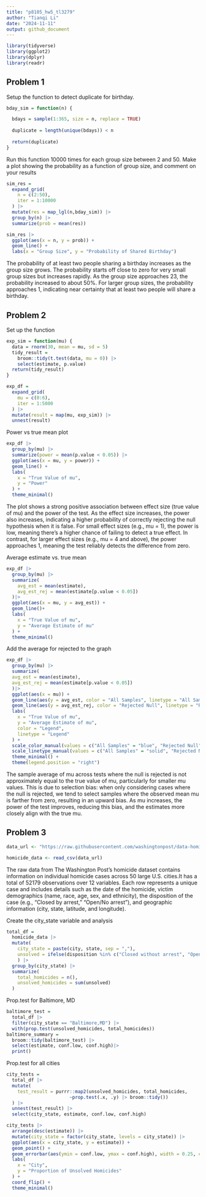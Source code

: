 ```yaml
---
title: "p8105_hw5_tl3279"
author: "Tianqi Li"
date: "2024-11-11"
output: github_document
---
```


```r
library(tidyverse)
library(ggplot2)
library(dplyr)
library(readr)
```

## Problem 1

Setup the function to detect duplicate for birthday.
```r
bday_sim = function(n) {

  bdays = sample(1:365, size = n, replace = TRUE)
  
  duplicate = length(unique(bdays)) < n
  
  return(duplicate)
}
```

Run this function 10000 times for each group size between 2 and 50. Make a plot showing the probability as a function of group size, and comment on your results
```r
sim_res = 
  expand_grid(
    n = c(2:50),
    iter = 1:10000
  ) |>
  mutate(res = map_lgl(n,bday_sim)) |>
  group_by(n) |>
  summarize(prob = mean(res))

sim_res |>
  ggplot(aes(x = n, y = prob)) +
  geom_line() +
  labs(x = "Group Size", y = "Probability of Shared Birthday")
```
The probability of at least two people sharing a birthday increases as the group size grows. The probability starts off close to zero for very small group sizes but increases rapidly. As the group size approaches 23, the  probability increased to about 50%. For larger group sizes, the probability approaches 1, indicating near certainty that at least two people will share a birthday.

## Problem 2

Set up the function
```r
exp_sim = function(mu) {
  data = rnorm(30, mean = mu, sd = 5)
  tidy_result = 
    broom::tidy(t.test(data, mu = 0)) |>
    select(estimate, p.value)
  return(tidy_result)
}

exp_df = 
  expand_grid(
    mu = c(0:6),
    iter = 1:5000
  ) |>
  mutate(result = map(mu, exp_sim)) |>
  unnest(result)
```

Power vs true mean plot
```r
exp_df |>
  group_by(mu) |>
  summarize(power = mean(p.value < 0.05)) |>
  ggplot(aes(x = mu, y = power)) +
  geom_line() +
  labs(
    x = "True Value of mu",
    y = "Power"
  ) +
  theme_minimal()
```

The plot shows a strong positive association between effect size (true value of mu) and the power of the test. As the effect size increases, the power also increases, indicating a higher probability of correctly rejecting the null hypothesis when it is false. For small effect sizes (e.g., mu = 1), the power is low, meaning there’s a higher chance of failing to detect a true effect. In contrast, for larger effect sizes (e.g., mu = 4 and above), the power approaches 1, meaning the test reliably detects the difference from zero.

Average estimate vs. true mean
```r
exp_df |>
  group_by(mu) |>
  summarize(
    avg_est = mean(estimate),
    avg_est_rej = mean(estimate[p.value < 0.05])
  )|>
  ggplot(aes(x = mu, y = avg_est)) +
  geom_line()+
  labs(
    x = "True Value of mu",
    y = "Average Estimate of mu"
  ) +
  theme_minimal()
```

Add the average for rejected to the graph
```r
exp_df |>
  group_by(mu) |>
  summarize(
  avg_est = mean(estimate),
  avg_est_rej = mean(estimate[p.value < 0.05])
  )|>
  ggplot(aes(x = mu)) +
  geom_line(aes(y = avg_est, color = "All Samples", linetype = "All Samples"), size = 1) +
  geom_line(aes(y = avg_est_rej, color = "Rejected Null", linetype = "Rejected Null"), size = 1) +
  labs(
    x = "True Value of mu",
    y = "Average Estimate of mu",
    color = "Legend", 
    linetype = "Legend"
  ) +
  scale_color_manual(values = c("All Samples" = "blue", "Rejected Null" = "red")) +
  scale_linetype_manual(values = c("All Samples" = "solid", "Rejected Null" = "dashed")) +
  theme_minimal() +
  theme(legend.position = "right")
```
The sample average of mu across tests where the null is rejected is not approximately equal to the true value of mu, particularly for smaller mu values. This is due to selection bias: when only considering cases where the null is rejected, we tend to select samples where the observed mean 
mu is farther from zero, resulting in an upward bias. As mu increases, the power of the test improves, reducing this bias, and the estimates more closely align with the true mu.

## Problem 3
```r
data_url <- "https://raw.githubusercontent.com/washingtonpost/data-homicides/master/homicide-data.csv"

homicide_data <- read_csv(data_url)
```
The raw data from The Washington Post's homicide dataset contains information on individual homicide cases across 50 large U.S. cities.It has a total of 52179 observations over 12 variables. Each row represents a unique case and includes details such as the date of the homicide, victim demographics (name, race, age, sex, and ethnicity), the disposition of the case (e.g., "Closed by arrest," "Open/No arrest"), and geographic information (city, state, latitude, and longitude). 

Create the city_state variable and analysis
```r
total_df = 
  homicide_data |>
  mutate(
    city_state = paste(city, state, sep = ","),
    unsolved = ifelse(disposition %in% c("Closed without arrest", "Open/No arrest"), 1, 0)
    ) |>
  group_by(city_state) |>
  summarize(
    total_homicides = n(),
    unsolved_homicides = sum(unsolved)
  )
```

Prop.test for Baltimore, MD
```r
baltimore_test =
  total_df |>
  filter(city_state == "Baltimore,MD") |>
  with(prop.test(unsolved_homicides, total_homicides))
baltimore_summary = 
  broom::tidy(baltimore_test) |>
  select(estimate, conf.low, conf.high)|>
  print()
```

Prop.test for all cities
```r
city_tests = 
  total_df |>
  mutate(
    test_result = purrr::map2(unsolved_homicides, total_homicides, 
                       ~prop.test(.x, .y) |> broom::tidy())
  ) |>
  unnest(test_result) |>
  select(city_state, estimate, conf.low, conf.high)
```

```r
city_tests |>
  arrange(desc(estimate)) |>
  mutate(city_state = factor(city_state, levels = city_state)) |>
  ggplot(aes(x = city_state, y = estimate)) +
  geom_point() +
  geom_errorbar(aes(ymin = conf.low, ymax = conf.high), width = 0.25, color = "darkgray") +
  labs(
    x = "City",
    y = "Proportion of Unsolved Homicides"
  ) +
  coord_flip() +
  theme_minimal()
```

